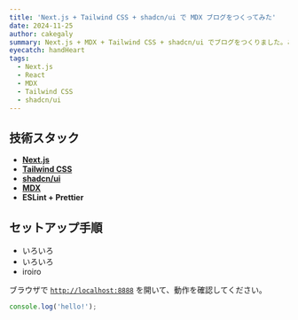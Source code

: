 ```yaml
---
title: 'Next.js + Tailwind CSS + shadcn/ui で MDX ブログをつくってみた'
date: 2024-11-25
author: cakegaly
summary: Next.js + MDX + Tailwind CSS + shadcn/ui でブログをつくりました。ここでは、ローカル開発環境を立ち上げて、記事を作成、編集する手順を説明します。
eyecatch: handHeart
tags:
  - Next.js
  - React
  - MDX
  - Tailwind CSS
  - shadcn/ui
---
```


## 技術スタック

- **[Next.js](https://nextjs.org/)**
- **[Tailwind CSS](https://tailwindcss.com/)**
- **[shadcn/ui](https://ui.shadcn.com/)**
- **[MDX](https://mdxjs.com/)**
- **ESLint + Prettier**

## セットアップ手順

- いろいろ
- いろいろ
- iroiro

ブラウザで [`http://localhost:8888`](http://localhost:8888) を開いて、動作を確認してください。

```ts
console.log('hello!');
```
